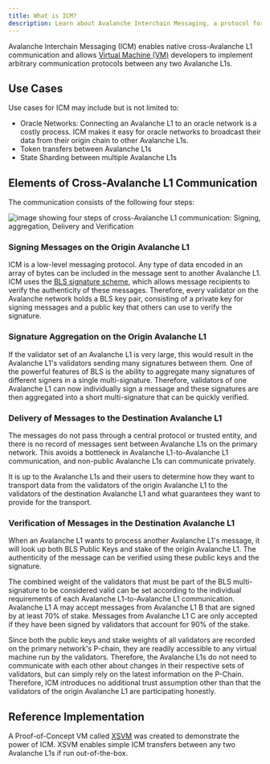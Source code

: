 ```yaml
---
title: What is ICM?
description: Learn about Avalanche Interchain Messaging, a protocol for cross-chain communication.
---
```


Avalanche Interchain Messaging (ICM) enables native cross-Avalanche L1 communication and allows [Virtual Machine (VM)](/docs/quick-start/virtual-machines) developers to implement arbitrary communication protocols between any two Avalanche L1s.

## Use Cases

Use cases for ICM may include but is not limited to:

- Oracle Networks: Connecting an Avalanche L1 to an oracle network is a costly process. ICM makes it easy for oracle networks to broadcast their data from their origin chain to other Avalanche L1s.
- Token transfers between Avalanche L1s
- State Sharding between multiple Avalanche L1s

Elements of Cross-Avalanche L1 Communication[​](#elements-of-cross-avalanche-l1-communication "Direct link to heading")
-----------------------------------------------------------------------------------------------------------

The communication consists of the following four steps:

![image showing four steps of cross-Avalanche L1 communication: Signing, aggregation, Delivery and Verification](/images/warp1.png)

### Signing Messages on the Origin Avalanche L1[​](#signing-messages-on-the-origin-avalanche-l1 "Direct link to heading")

ICM is a low-level messaging protocol. Any type of data encoded in an array of bytes can be included in the message sent to another Avalanche L1. ICM uses the [BLS signature scheme](https://crypto.stanford.edu/~dabo/pubs/papers/BLSmultisig.html), which allows message recipients to verify the authenticity of these messages. Therefore, every validator on the Avalanche network holds a BLS key pair, consisting of a private key for signing messages and a public key that others can use to verify the signature.

### Signature Aggregation on the Origin Avalanche L1[​](#signature-aggregation-on-the-origin-avalanche-l1 "Direct link to heading")

If the validator set of an Avalanche L1 is very large, this would result in the Avalanche L1's validators sending many signatures between them. One of the powerful features of BLS is the ability to aggregate many signatures of different signers in a single multi-signature. Therefore, validators of one Avalanche L1 can now individually sign a message and these signatures are then aggregated into a short multi-signature that can be quickly verified.

### Delivery of Messages to the Destination Avalanche L1[​](#delivery-of-messages-to-the-destination-avalanche-l1 "Direct link to heading")

The messages do not pass through a central protocol or trusted entity, and there is no record of messages sent between Avalanche L1s on the primary network. This avoids a bottleneck in Avalanche L1-to-Avalanche L1 communication, and non-public Avalanche L1s can communicate privately.

It is up to the Avalanche L1s and their users to determine how they want to transport data from the validators of the origin Avalanche L1 to the validators of the destination Avalanche L1 and what guarantees they want to provide for the transport.

### Verification of Messages in the Destination Avalanche L1[​](#verification-of-messages-in-the-destination-avalanche-l1 "Direct link to heading")

When an Avalanche L1 wants to process another Avalanche L1's message, it will look up both BLS Public Keys and stake of the origin Avalanche L1. The authenticity of the message can be verified using these public keys and the signature.

The combined weight of the validators that must be part of the BLS multi-signature to be considered valid can be set according to the individual requirements of each Avalanche L1-to-Avalanche L1 communication. Avalanche L1 A may accept messages from Avalanche L1 B that are signed by at least 70% of stake. Messages from Avalanche L1 C are only accepted if they have been signed by validators that account for 90% of the stake.

Since both the public keys and stake weights of all validators are recorded on the primary network's P-chain, they are readily accessible to any virtual machine run by the validators. Therefore, the Avalanche L1s do not need to communicate with each other about changes in their respective sets of validators, but can simply rely on the latest information on the P-Chain. Therefore, ICM introduces no additional trust assumption other than that the validators of the origin Avalanche L1 are participating honestly.

Reference Implementation[​](#reference-implementation "Direct link to heading")
-------------------------------------------------------------------------------

A Proof-of-Concept VM called [XSVM](https://github.com/ava-labs/xsvm) was created to demonstrate the power of ICM. XSVM enables simple ICM transfers between any two Avalanche L1s if run out-of-the-box.
